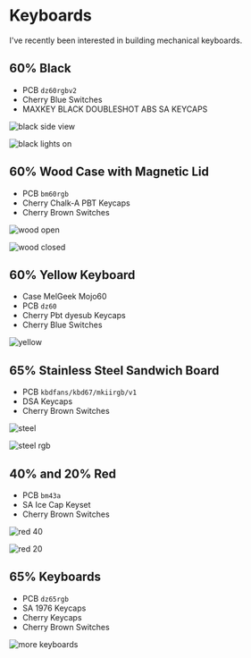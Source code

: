 # Keyboards

I've recently been interested in building mechanical keyboards.

## 60% Black

- PCB `dz60rgbv2`
- Cherry Blue Switches
- MAXKEY BLACK DOUBLESHOT ABS SA KEYCAPS

![black side view](../images/keyboards/black1.jpg)

![black lights on](../images/keyboards/black2.jpg)

## 60% Wood Case with Magnetic Lid

- PCB `bm60rgb`
- Cherry Chalk-A PBT Keycaps
- Cherry Brown Switches

![wood open](../images/keyboards/wood-open.jpeg)

![wood closed](../images/keyboards/wood-closed.jpeg)

## 60% Yellow Keyboard

- Case MelGeek Mojo60
- PCB `dz60`
- Cherry Pbt dyesub Keycaps
- Cherry Blue Switches

![yellow](../images/keyboards/yellow.jpeg)

## 65% Stainless Steel Sandwich Board

- PCB `kbdfans/kbd67/mkiirgb/v1`
- DSA Keycaps
- Cherry Brown Switches

![steel](../images/keyboards/steel.jpeg)

![steel rgb](../images/keyboards/steel-rgb.jpeg)

## 40% and 20% Red

- PCB `bm43a`
- SA Ice Cap Keyset
- Cherry Brown Switches

![red 40](../images/keyboards/red-40.jpeg)

![red 20](../images/keyboards/red-20.jpeg)

## 65% Keyboards

- PCB `dz65rgb`
- SA 1976 Keycaps
- Cherry Keycaps
- Cherry Brown Switches

![more keyboards](../images/keyboards/1976.jpeg)
